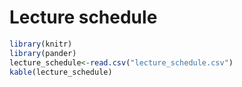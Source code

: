 # Lecture schedule {#lecture_schedule}

```r
library(knitr)
library(pander)
lecture_schedule<-read.csv("lecture_schedule.csv")
kable(lecture_schedule)
```
